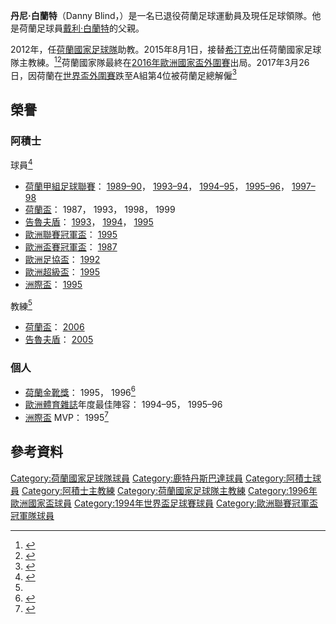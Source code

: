 {{noteTA|G1=football|G2=荷甲|G3=EPL|G4=MUFC
|1=zh-hans:布林德; zh-hk:白蘭特; zh-hant:布林德;}}
{{Infobox football biography
 | name                 = 丹尼·白蘭特
 | image                = Danny Blind looking up.jpg
 | image_size           = 250px
 | fullname             = 
 | height               = {{height|m=1.76|precision=0}}<ref name=IMDb>{{cite web|url=http://www.imdb.com/name/nm0088447/|title=Danny Blind|work=IMDb.com|accessdate=2015-10-14|archive-date=2017-02-17|archive-url=https://web.archive.org/web/20170217063133/http://www.imdb.com/name/nm0088447/|dead-url=no}}</ref>
 | birth_date           = {{birth date and age|1961|8|1|df=y}}
 | birth_place          = [[荷蘭|荷蘭]][[Oost-Souburg|Oost-Souburg]]
 | currentclub          = 
 | position             = [[後衛_(足球)|後衛]]
 | years1   = 1979–1986 | clubs1   = [[鹿特丹斯巴達|鹿特丹斯巴達]] | caps1   = 165 | goals1   = 18
 | years2   = 1986–1999 | clubs2   = [[阿積士足球會|阿積士]] |caps2   = 372 | goals2   = 27
 | totalcaps  = 537 | totalgoals  = 45
 | nationalyears1   = 1986–1996 | nationalteam1   = [[荷蘭國家足球隊|荷蘭]]  | nationalcaps1   = 42 | nationalgoals1   = 1
 | manageryears1   = 2005–2006 | managerclubs1   = [[阿積士足球會|阿積士]]
 | manageryears2   = 2009–2011 | managerclubs2   = [[阿積士足球會|阿積士]] (助教)
 | manageryears3   = 2012–2015 | managerclubs3   = [[荷蘭國家足球隊|荷蘭]] (助教)
 | manageryears4   = 2015–2017 | managerclubs4   = [[荷蘭國家足球隊|荷蘭]] 
|}}

'''丹尼·白蘭特'''（Danny Blind，{{bd|1961年|8月1日|}}）是一名已退役荷蘭足球運動員及現任足球領隊。他是荷蘭足球員[[戴利·白蘭特|戴利·白蘭特]]的父親。

2012年，任[[荷蘭國家足球隊|荷蘭國家足球隊]]助教。2015年8月1日，接替[[希汀克|希汀克]]出任荷蘭國家足球隊主教練。<ref>{{Cite web |url=http://www.mingpaocanada.com/van/htm/News/20150703/vsp9_r.htm |title=丹尼白蘭特執教荷蘭 |accessdate=2015-10-14 |archive-date=2016-03-04 |archive-url=https://web.archive.org/web/20160304205142/http://www.mingpaocanada.com/van/htm/News/20150703/vsp9_r.htm |dead-url=no }}</ref><ref>{{Cite web |url=http://news.now.com/home/sports/player?newsId=sp13448100782 |title=荷蘭足總：出局照留用白蘭特 |accessdate=2015-10-14 |archive-date=2020-04-18 |archive-url=https://web.archive.org/web/20200418074700/https://news.now.com/home/sports/player?newsId=sp13448100782 |dead-url=no }}</ref>荷蘭國家隊最終在[[2016年歐洲國家盃外圍賽|2016年歐洲國家盃外圍賽]]出局。2017年3月26日，因荷蘭在[[2018年世界盃外圍賽_(歐洲區)|世界盃外圍賽]]跌至A組第4位被荷蘭足總解僱<ref>{{Cite web |url=http://news.now.com/home/sports/player?newsId=sp17637359118 |title=荷蘭辭退教練白蘭特 |accessdate=2017-03-29 |archive-date=2020-04-18 |archive-url=https://web.archive.org/web/20200418074704/https://news.now.com/home/sports/player?newsId=sp17637359118 |dead-url=no }}</ref>

==榮譽==
===阿積士===
;球員<ref name = "honours">{{cite web|url=http://us.soccerway.com/players/dirk-franciscus-blind/221781/|title=Danny Blind - Career Honours|publisher=Soccerway|accessdate=2015-10-14|archive-date=2020-04-18|archive-url=https://web.archive.org/web/20200418074709/https://us.soccerway.com/players/dirk-franciscus-blind/221781/|dead-url=no}}</ref>
* [[荷蘭甲組足球聯賽|荷蘭甲組足球聯賽]]： [[1989–90_Eredivisie|1989–90]]， [[1993–94_Eredivisie|1993–94]]， [[1994–95_Eredivisie|1994–95]]， [[1995–96_Eredivisie|1995–96]]， [[1997–98_Eredivisie|1997–98]]
* [[荷蘭盃|荷蘭盃]]： 1987， 1993， 1998， 1999
* [[告魯夫盾|告魯夫盾]]： [[1993_Dutch_Supercup|1993]]， [[1994_Dutch_Supercup|1994]]， [[1995_Dutch_Supercup|1995]]
* [[歐洲聯賽冠軍盃|歐洲聯賽冠軍盃]]： [[1994–95年欧洲冠军联赛|1995]]
* [[歐洲盃賽冠軍盃|歐洲盃賽冠軍盃]]： [[1986–87年歐洲盃賽冠軍盃|1987]]
* [[歐洲足協盃|歐洲足協盃]]： [[1991–92年歐洲足協盃|1992]]
* [[歐洲超級盃|歐洲超級盃]]： [[1995_UEFA_Super_Cup|1995]]
* [[洲際盃足球賽|洲際盃]]： [[1995_Intercontinental_Cup|1995]]

;教練<ref name = "honours"/>
* [[荷蘭盃|荷蘭盃]]： [[2005–06_KNVB_Cup|2006]]
* [[告魯夫盾|告魯夫盾]]： [[Johan_Cruijff-schaal_X|2005]]

===個人===
* [[荷蘭金靴獎|荷蘭金靴獎]]： 1995， 1996<ref>{{cite web|url=http://www.ajaxlife.nl/updates/blind-wint-gouden-schoen-cillessen-een-scheermesje|title=Blind wint Gouden Schoen|publisher=[[Ajax_Life|Ajax Life]]|access-date=2015-10-14|archive-url=https://web.archive.org/web/20140506171338/http://www.ajaxlife.nl/updates/blind-wint-gouden-schoen-cillessen-een-scheermesje|archive-date=2014-05-06|dead-url=yes}}</ref>
* [[歐洲體育雜誌聯盟|歐洲體育雜誌]]年度最佳陣容： 1994–95， 1995–96
* [[洲際盃足球賽|洲際盃]] MVP： 1995<ref>{{cite web 
 |url=http://www.rsssf.com/tablest/toyotamvp.html 
 |title=Toyota Cup - Most Valuable Player of the Match Award 
 |accessdate=2014-08-30 
 |deadurl=yes 
 |archiveurl=https://web.archive.org/web/20081224143201/http://www.rsssf.com/tablest/toyotamvp.html 
 |archivedate=2008-12-24 
 }}</ref>

==參考資料==
{{reflist}}

{{DEFAULTSORT:Blind, Danny}}
[[Category:荷蘭國家足球隊球員|Category:荷蘭國家足球隊球員]]
[[Category:鹿特丹斯巴達球員|Category:鹿特丹斯巴達球員]]
[[Category:阿積士球員|Category:阿積士球員]]
[[Category:阿積士主教練|Category:阿積士主教練]]
[[Category:荷蘭國家足球隊主教練|Category:荷蘭國家足球隊主教練]]
[[Category:1996年歐洲國家盃球員|Category:1996年歐洲國家盃球員]]
[[Category:1994年世界盃足球賽球員|Category:1994年世界盃足球賽球員]]
[[Category:歐洲聯賽冠軍盃冠軍隊球員|Category:歐洲聯賽冠軍盃冠軍隊球員]]